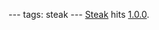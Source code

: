 ---
tags: steak
---
[[Steak]] hits [http://groups.google.com/group/steakrb/browse_thread/thread/b90c86d0b7464a56 1.0.0].

